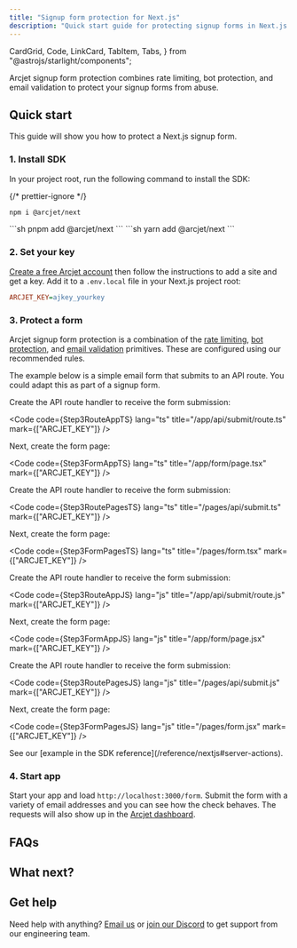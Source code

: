 ```yaml
---
title: "Signup form protection for Next.js"
description: "Quick start guide for protecting signup forms in Next.js."
---
```


  CardGrid,
  Code,
  LinkCard,
  TabItem,
  Tabs,
} from "@astrojs/starlight/components";

Arcjet signup form protection combines rate limiting, bot protection, and email
validation to protect your signup forms from abuse.

<WhatIsArcjet />

## Quick start

This guide will show you how to protect a Next.js signup form.

### 1. Install SDK

In your project root, run the following command to install the SDK:

{/* prettier-ignore */}
<Tabs>
<TabItem label="npm">
```sh
npm i @arcjet/next
```
</TabItem>
<TabItem label="pnpm">
```sh
pnpm add @arcjet/next
```
</TabItem>
<TabItem label="yarn">
```sh
yarn add @arcjet/next
```
</TabItem>
</Tabs>

### 2. Set your key

[Create a free Arcjet account](https://app.arcjet.com) then follow the
instructions to add a site and get a key. Add it to a `.env.local` file in your
Next.js project root:

```ini title=".env.local"
ARCJET_KEY=ajkey_yourkey
```

### 3. Protect a form

Arcjet signup form protection is a combination of the [rate
limiting](/rate-limiting/quick-start?f=nextjs), [bot
protection](/bot-protection/quick-start?f=next-js), and [email
validation](/email-validation/quick-start?f=nextjs) primitives. These are
configured using our recommended rules.

The example below is a simple email form that submits to an API route. You could
adapt this as part of a signup form.

<Tabs>
<TabItem label="TS (App)">
Create the API route handler to receive the form submission:

<Code
  code={Step3RouteAppTS}
  lang="ts"
  title="/app/api/submit/route.ts"
  mark={["ARCJET_KEY"]}
/>

Next, create the form page:

<Code
  code={Step3FormAppTS}
  lang="ts"
  title="/app/form/page.tsx"
  mark={["ARCJET_KEY"]}
/>

</TabItem>
<TabItem label="TS (Pages)">

Create the API route handler to receive the form submission:

<Code
  code={Step3RoutePagesTS}
  lang="ts"
  title="/pages/api/submit.ts"
  mark={["ARCJET_KEY"]}
/>

Next, create the form page:

<Code
  code={Step3FormPagesTS}
  lang="ts"
  title="/pages/form.tsx"
  mark={["ARCJET_KEY"]}
/>

</TabItem>
<TabItem label="JS (App Router)">

Create the API route handler to receive the form submission:

<Code
  code={Step3RouteAppJS}
  lang="js"
  title="/app/api/submit/route.js"
  mark={["ARCJET_KEY"]}
/>

Next, create the form page:

<Code code={Step3FormAppJS} lang="js" title="/app/form/page.jsx" mark={["ARCJET_KEY"]} />
</TabItem>
<TabItem label="JS (Pages Router)">

Create the API route handler to receive the form submission:

<Code
  code={Step3RoutePagesJS}
  lang="js"
  title="/pages/api/submit.js"
  mark={["ARCJET_KEY"]}
/>

Next, create the form page:

<Code
  code={Step3FormPagesJS}
  lang="js"
  title="/pages/form.jsx"
  mark={["ARCJET_KEY"]}
/>

</TabItem>
<TabItem label="Server Actions">
See our [example in the SDK reference](/reference/nextjs#server-actions).
</TabItem>
</Tabs>

### 4. Start app

Start your app and load `http://localhost:3000/form`. Submit the form with a
variety of email addresses and you can see how the check behaves. The requests
will also show up in the [Arcjet dashboard](https://app.arcjet.com).

## FAQs

<FAQs />

## What next?

<CardGrid>
  <LinkCard
    title="Signup form protection reference"
    href="/signup-protection/reference/nextjs"
    description="Full details about signup form protection."
  />
  <LinkCard
    title="SDK reference"
    href="/reference/nextjs"
    description="Next.js SDK reference guide."
  />
  <LinkCard
    title="Testing"
    href="/testing"
    description="Write tests for your rules."
  />
</CardGrid>

## Get help

Need help with anything? [Email us](mailto:support@arcjet.com) or [join our
Discord](https://discord.gg/TPra6jqZDC) to get support from our
engineering team.

<Comments />
